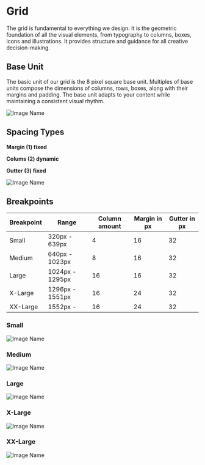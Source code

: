 
<Meta title="Guidelines/Grid" />

# Grid

The grid is fundamental to everything we design. It is the geometric foundation of all the visual elements, from typography to columns, boxes, icons and illustrations. It provides structure and guidance for all creative decision-making.

## Base Unit

The basic unit of our grid is the 8 pixel square base unit. Multiples of base units compose the dimensions of columns, rows, boxes, along with their margins and padding. The base unit adapts to your content while maintaining a consistent visual rhythm.

![Image Name](/assets/2_guidelines/1_grid/image-20200810112611728.png)

## Spacing Types

**Margin (1) fixed**

**Colums (2) dynamic**

**Gutter (3) fixed**

![Image Name](/assets/2_guidelines/1_grid/image-20200810112627367.png)

## Breakpoints

| Breakpoint | Range           | Column amount | Margin in px | Gutter in px |
| ---------- | --------------- | ------------- | ------------ | ------------ |
| Small      | 320px - 639px   | 4             | 16           | 32           |
| Medium     | 640px - 1023px  | 8             | 16           | 32           |
| Large      | 1024px - 1295px | 16            | 16           | 32           |
| X-Large    | 1296px - 1551px | 16            | 24           | 32           |
| XX-Large   | 1552px -        | 16            | 24           | 32           |

### Small

![Image Name](/assets/2_guidelines/1_grid/image-grid-s.png)

### Medium

![Image Name](/assets/2_guidelines/1_grid/image-grid-m.png)

### Large

![Image Name](/assets/2_guidelines/1_grid/image-grid-l.png)

### X-Large

![Image Name](/assets/2_guidelines/1_grid/image-grid-xl.png)

### XX-Large

![Image Name](/assets/2_guidelines/1_grid/image-grid-xxl.png)
